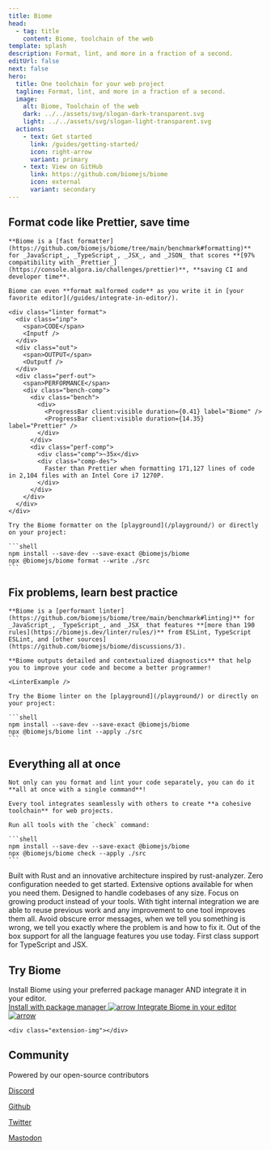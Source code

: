 ```yaml
---
title: Biome
head:
  - tag: title
    content: Biome, toolchain of the web
template: splash
description: Format, lint, and more in a fraction of a second.
editUrl: false
next: false
hero:
  title: One toolchain for your web project
  tagline: Format, lint, and more in a fraction of a second.
  image:
    alt: Biome, Toolchain of the web
    dark: ../../assets/svg/slogan-dark-transparent.svg
    light: ../../assets/svg/slogan-light-transparent.svg
  actions:
    - text: Get started
      link: /guides/getting-started/
      icon: right-arrow
      variant: primary
    - text: View on GitHub
      link: https://github.com/biomejs/biome
      icon: external
      variant: secondary
---
```




<div class="gradient"></div>
<div class="grid"></div>


<div class="hero-code">
  <div class="formatter">
    <h2 class="head">Format code like Prettier, save time</h2>

    **Biome is a [fast formatter](https://github.com/biomejs/biome/tree/main/benchmark#formatting)** for _JavaScript_, _TypeScript_, _JSX_, and _JSON_ that scores **[97% compatibility with _Prettier_](https://console.algora.io/challenges/prettier)**, **saving CI and developer time**.

    Biome can even **format malformed code** as you write it in [your favorite editor](/guides/integrate-in-editor/).

    <div class="linter format">
      <div class="inp">
        <span>CODE</span>
        <Inputf />
      </div>
      <div class="out">
        <span>OUTPUT</span>
        <Outputf />
      </div>
      <div class="perf-out">
        <span>PERFORMANCE</span>
        <div class="bench-comp">
          <div class="bench">
            <div>
              <ProgressBar client:visible duration={0.41} label="Biome" />
              <ProgressBar client:visible duration={14.35} label="Prettier" />
            </div>
          </div>
          <div class="perf-comp">
            <div class="comp">~35x</div>
            <div class="comp-des">
              Faster than Prettier when formatting 171,127 lines of code in 2,104 files with an Intel Core i7 1270P.
            </div>
          </div>
        </div>
      </div>
    </div>

    Try the Biome formatter on the [playground](/playground/) or directly on your project:

    ```shell
    npm install --save-dev --save-exact @biomejs/biome
    npx @biomejs/biome format --write ./src
    ```

  </div>
</div>


<div class="hero-code">
  <div class="formatter">
    <h2 class="head">Fix problems, learn best practice</h2>

    **Biome is a [performant linter](https://github.com/biomejs/biome/tree/main/benchmark#linting)** for _JavaScript_, _TypeScript_, and _JSX_ that features **[more than 190 rules](https://biomejs.dev/linter/rules/)** from ESLint, TypeScript ESLint, and [other sources](https://github.com/biomejs/biome/discussions/3).

    **Biome outputs detailed and contextualized diagnostics** that help you to improve your code and become a better programmer!

    <LinterExample />

    Try the Biome linter on the [playground](/playground/) or directly on your project:

    ```shell
    npm install --save-dev --save-exact @biomejs/biome
    npx @biomejs/biome lint --apply ./src
    ```

  </div>
</div>


<div class="hero-code">
  <div class="formatter">
    <h2 class="head">Everything all at once</h2>

    Not only can you format and lint your code separately, you can do it **all at once with a single command**!

    Every tool integrates seamlessly with others to create **a cohesive toolchain** for web projects.

    Run all tools with the `check` command:

    ```shell
    npm install --save-dev --save-exact @biomejs/biome
    npx @biomejs/biome check --apply ./src
    ```

  </div>
</div>



<div class="card-cnt">

<CardGrid>
    <Card title="Fast" icon="rocket">
      Built with Rust and an innovative architecture inspired by rust-analyzer.
    </Card>
    <Card title="Simple" icon="pencil">
      Zero configuration needed to get started. Extensive options available for
      when you need them.
    </Card>
    <Card title="Scalable" icon="random">
      Designed to handle codebases of any size. Focus on growing product instead
      of your tools.
    </Card>
    <Card title="Optimized" icon="setting">
      With tight internal integration we are able to reuse previous work and any
      improvement to one tool improves them all.
    </Card>
    <Card title="Actionable & Informative" icon="information">
      Avoid obscure error messages, when we tell you something is wrong, we tell
      you exactly where the problem is and how to fix it.
    </Card>
    <Card title="Batteries Included" icon="add-document">
      Out of the box support for all the language features you use today. First
      class support for TypeScript and JSX.
    </Card>
  </CardGrid>
</div>
<div class="installation-body">
  <div class="installation">
    <div class="installation-left">
      <h2 class="installation-head">Try Biome</h2>
      <div class="installation-description">
        Install Biome using your preferred package manager AND integrate it in your editor.
      </div>
      <a class="installation-biome" href="/guides/getting-started/#installation">
        Install with package manager
        <Image src={arrow} alt="arrow" />
      </a>
      <a
        href="/guides/integrate-in-editor/"
        class="installation-extension"
      >
        Integrate Biome in your editor
        <Image src={arrow} alt="arrow" />
      </a>
    </div>

    <div class="extension-img"></div>

  </div>
</div>

<div class="community">
  <div class="community-grid"></div>
  <h2 class="community-head">Community</h2>
  <div class="community-connect">
    <div class="community-description">
      Powered by our open-source contributors
    </div>
    <div class="community-links">
      <a href="https://discord.gg/BypW39g6Yc" class="discord">
        <Icon name="discord" />
        <p>Discord</p>
      </a>
      <a href="https://github.com/biomejs/biome" class="github">
        <Icon name="github" />
        <p>Github</p>
      </a>
      <a href="https://twitter.com/biomejs" class="x">
        <Icon name="x.com" />
        <p>Twitter</p>
      </a>
      <a href="https://fosstodon.org/@biomejs" class="mastodon">
        <Icon name="mastodon" />
        <p>Mastodon</p>
      </a>
    </div>
  </div>
  <div class="connect">
    <Community />
  </div>
</div>

<Sponsors title="Sponsors" />

<Netlify />
